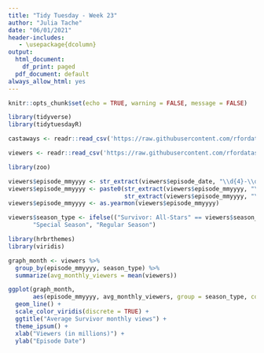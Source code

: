 ```yaml
---
title: "Tidy Tuesday - Week 23"
author: "Julia Tache"
date: "06/01/2021"
header-includes:
   - \usepackage{dcolumn}
output:
  html_document:
    df_print: paged
  pdf_document: default 
always_allow_html: yes
---
```


```r
knitr::opts_chunk$set(echo = TRUE, warning = FALSE, message = FALSE)
```

```r
library(tidyverse)
library(tidytuesdayR)

castaways <- readr::read_csv('https://raw.githubusercontent.com/rfordatascience/tidytuesday/master/data/2021/2021-06-01/castaways.csv')

viewers <- readr::read_csv('https://raw.githubusercontent.com/rfordatascience/tidytuesday/master/data/2021/2021-06-01/viewers.csv')
```

```r
library(zoo)

viewers$episode_mmyyyy <- str_extract(viewers$episode_date, "\\d{4}-\\d{2}")
viewers$episode_mmyyyy <- paste0(str_extract(viewers$episode_mmyyyy, "\\d{4}"), "-", 
                                 str_extract(viewers$episode_mmyyyy, "\\d{2}$"))
viewers$episode_mmyyyy <- as.yearmon(viewers$episode_mmyyyy)

viewers$season_type <- ifelse(("Survivor: All-Stars" == viewers$season_name | "Survivor: Winners at War" == viewers$season_name | "Survivor: Blood vs. Water" == viewers$season_name | "Survivor: Edge of Extinction" == viewers$season_name | "Survivor: Heroes vs. Healers vs. Hustlers" == viewers$season_name | "Survivor: Island of the Idols" == viewers$season_name | "Survivor: Millennials vs. Gen X" == viewers$season_name | "Survivor: One World" == viewers$season_name | "Survivor: David vs. Goliath" == viewers$season_name | "Survivor: Game Changers" == viewers$season_name | "Survivor: Heroes vs. Villains" == viewers$season_name | "Survivor: Redemption Island" == viewers$season_name | "Survivor: Worlds Apart" == viewers$season_name),
       "Special Season", "Regular Season")
```

```r
library(hrbrthemes)
library(viridis)

graph_month <- viewers %>%
  group_by(episode_mmyyyy, season_type) %>%
  summarize(avg_monthly_viewers = mean(viewers))

ggplot(graph_month, 
       aes(episode_mmyyyy, avg_monthly_viewers, group = season_type, color = season_type)) + 
  geom_line() +
  scale_color_viridis(discrete = TRUE) + 
  ggtitle("Average Survivor monthly views") +
  theme_ipsum() + 
  xlab("Viewers (in millions)") + 
  ylab("Episode Date")

```


